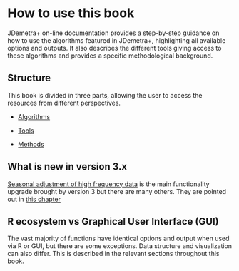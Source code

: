 # How to use this book {.unnumbered #G-use-book}

JDemetra+ on-line documentation provides a step-by-step guidance on how to use the algorithms featured in JDemetra+, highlighting all available options and outputs. It also describes the different tools giving access to these algorithms and provides a specific methodological background.

## Structure 

This book is divided in three parts, allowing the user to access the resources from different perspectives.

- [Algorithms](#part-A)

- [Tools](#part-T)

- [Methods](#part-M)


<!-- ## Quick Start -->

<!-- (up coming content here) -->

<!-- ## Features MAP -->

<!-- Up coming content: here an overview of all the existing tools will be provided, highlighted what specific features can (or cannot) be accessed with each of them. -->

## What is new in version 3.x

[Seasonal adjustment of high frequency data](#a-sa-hf) is the main functionality upgrade brought by version 3 but there are many others. They are pointed out in [this chapter](#v3-vs-v2)

## R ecosystem vs Graphical User Interface (GUI)

The vast majority of functions have identical options and output when used via R or GUI, but there are some exceptions. Data structure and visualization can also differ. This is described in the relevant sections throughout this book.

<!-- #### In version 2.2.4 -->

<!-- up coming content -->

<!-- #### In version 3.x -->

<!-- up coming content -->


<!-- ## Frequently asked questions  -->

<!-- up coming content -->

<!-- ## Troubleshooting  -->

<!-- up coming content -->

<!-- ### Software Installation  -->

<!-- ### Reporting bugs  -->


